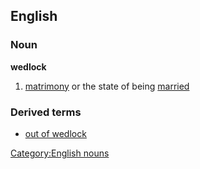 ==English==
===Noun===
'''wedlock'''
#[[matrimony]] or the state of being [[married]]
===Derived terms===
*[[out of wedlock]]
[[Category:English nouns]]